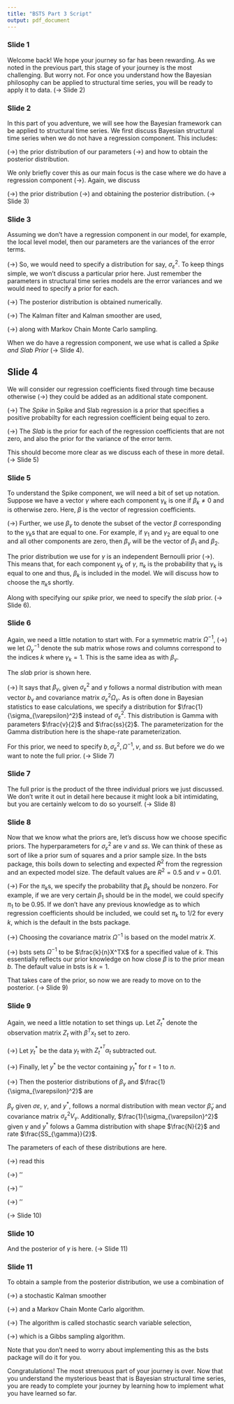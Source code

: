 ```yaml
---
title: "BSTS Part 3 Script"
output: pdf_document
---
```


### Slide 1

Welcome back! We hope your journey so far has been rewarding. As we noted in the previous part, this stage of your journey is the most challenging. But worry not. For once you understand how the Bayesian philosophy can be applied to structural time series, you will be ready to apply it to data. (-> Slide 2)


### Slide 2

In this part of you adventure, we will see how the Bayesian framework can be applied to structural time series. We first discuss Bayesian structural time series when we do not have a regression component. This includes:

(->) the prior distribution of our parameters
(->) and how to obtain the posterior distribution.

We only briefly cover this as our main focus is the case where we do have a regression component (->). Again, we discuss

(->) the prior distribution
(->) and obtaining the posterior distribution. (-> Slide 3)



### Slide 3

Assuming we don't have a regression component in our model, for example, the local level model, then our parameters are the variances of the error terms.

(->) So, we would need to specify a distribution for say, $\sigma_{\varepsilon}^2$. To keep things simple, we won't discuss a particular prior here. Just remember the parameters in structural time series models are the error variances and we would need to specify a prior for each.

(->) The posterior distribution is obtained numerically.

(->) The Kalman filter and Kalman smoother are used,

(->) along with Markov Chain Monte Carlo sampling.

When we do have a regression component, we use what is called a *Spike and Slab Prior* (-> Slide 4). 

## Slide 4

We will consider our regression coefficients fixed through time because otherwise (->) they could be added as an additional state component.

(->) The *Spike* in Spike and Slab regression is a prior that specifies a positive probabilty for each regression coefficient being equal to zero.

(->) The *Slab* is the prior for each of the regression coefficients that are not zero, and also the prior for the variance of the error term.

This should become more clear as we discuss each of these in more detail. (-> Slide 5)

### Slide 5

To understand the Spike component, we will need a bit of set up notation. Suppose we have a vector $\gamma$ where each component $\gamma_k$ is one if $\beta_k \neq 0$ and is otherwise zero. Here, $\beta$ is the vector of regression coefficients.

(->) Further, we use $\beta_{\gamma}$ to denote the subset of the vector $\beta$ corresponding to the $\gamma_k$s that are equal to one. For example, if $\gamma_1$ and $\gamma_2$ are equal to one and all other components are zero, then $\beta_{\gamma}$ will be the vector of $\beta_1$ and $\beta_2$.

The prior distribution we use for $\gamma$ is an independent Bernoulli prior (->). This means that, for each component $\gamma_k$ of $\gamma$, $\pi_k$ is the probability that $\gamma_k$ is equal to one and thus, $\beta_k$ is included in the model. We will discuss how to choose the $\pi_k$s shortly.


Along with specifying our *spike* prior, we need to specify the *slab* prior. (-> Slide 6).

### Slide 6

Again, we need a little notation to start with. For a symmetric matrix $\Omega^{-1}$, (->) we let $\Omega_{\gamma}^{-1}$ denote the sub matrix whose rows and columns correspond to the indices $k$ where $\gamma_k = 1$. This is the same idea as with $\beta_{\gamma}$.

The *slab* prior is shown here. 

(->) It says that $\beta_{\gamma}$, given $\sigma_{\varepsilon}^2$ and $\gamma$ follows a normal distribution with mean vector $b_{\gamma}$ and covariance matrix $\sigma_{\varepsilon}^2 \Omega_{\gamma}$. As is often done in Bayesian statistics to ease calculations, we specify a distribution for $\frac{1}{\sigma_{\varepsilon}^2}$ instead of $\sigma_{\varepsilon}^2$. This distribution is Gamma with parameters $\frac{v}{2}$ and $\frac{ss}{2}$. The parameterization for the Gamma distribution here is the shape-rate parameterization.

For this prior, we need to specify $b, \sigma_{\varepsilon}^2, \Omega^{-1}, v$, and $ss$. But before we do we want to note the full prior. (-> Slide 7)

### Slide 7

The full prior is the product of the three individual priors we just discussed. We don't write it out in detail here because it might look a bit intimidating, but you are certainly welcom to do so yourself. (-> Slide 8)

### Slide 8

Now that we know what the priors are, let's discuss how we choose specific priors. The hyperparameters for $\sigma_{\varepsilon}^2$ are $v$ and $ss$. We can think of these as sort of like a prior sum of squares and a prior sample size. In the bsts package, this boils down to selecting and expected $R^2$ from the regression and an expected model size. The default values are $R^2 = 0.5$ and $v = 0.01$. 

(->) For the $\pi_k$s, we specify the probability that $\beta_k$ should be nonzero. For example, if we are very certain $\beta_1$ should be in the model, we could specify $\pi_1$ to be 0.95. If we don't have any previous knowledge as to which regression coefficients should be included, we could set $\pi_k$ to 1/2 for every $k$, which is the default in the bsts package.

(->) Choosing the covariance matrix $\Omega^{-1}$ is based on the model matrix $X$.

(->) bsts sets $\Omega^{-1}$ to be $\frac{k}{n}X^TX$ for a specified value of $k$. This essentially reflects our prior knowledge on how close $\beta$ is to the prior mean $b$. The default value in bsts is $k = 1$.

That takes care of the prior, so now we are ready to move on to the posterior. (-> Slide 9)

### Slide 9

Again, we need a little notation to set things up. Let $Z_t^*$ denote the observation matrix $Z_t$ with $\beta^Tx_t$ set to zero.

(->) Let $y_t^*$ be the data $y_t$ with $Z_t^{*^T}\alpha_t$ subtracted out.

(->) Finally, let $y^*$ be the vector containing $y_t^*$ for $t = 1$ to $n$.

(->) Then the posterior distributions of $\beta_{\gamma}$ and $\frac{1}{\sigma_{\varepsilon}^2}$ are

$\beta_{\gamma}$ given $\sigma{\varepsilon}$, $\gamma$, and $y^*$, follows a normal distribution with mean vector $\tilde{\beta}_{\gamma}$ and covariance matrix $\sigma_{\varepsilon}^2V_{\gamma}$. Additionally, $\frac{1}{\sigma_{\varepsilon}^2}$ given $\gamma$ and $y^*$ folows a Gamma distribution with shape $\frac{N}{2}$ and rate $\frac{SS_{\gamma}}{2}$. 

The parameters of each of these distributions are here.

(->) read this

(->) ''

(->) ''

(->) ''

(-> Slide 10)

### Slide 10

And the posterior of $\gamma$ is here. (-> Slide 11)

### Slide 11

To obtain a sample from the posterior distribution, we use a combination of 

(->) a stochastic Kalman smoother

(->) and a Markov Chain Monte Carlo algorithm.

(->) The algorithm is called stochastic search variable selection,

(->) which is a Gibbs sampling algorithm.


Note that you don't need to worry about implementing this as the bsts package will do it for you.


Congratulations! The most strenuous part of your journey is over. Now that you understand the mysterious beast that is Bayesian structural time series, you are ready to complete your journey by learning how to implement what you have learned so far.




